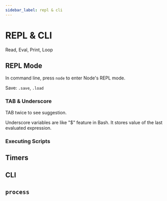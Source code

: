 ```yaml
---
sidebar_label: repl & cli
---
```


# REPL & CLI

Read, Eval, Print, Loop

## REPL Mode

In command line, press `node` to enter Node's REPL mode.

Save: `.save`, `.load`

### TAB & Underscore

TAB twice to see suggestion.

Underscore variables are like "$" feature in Bash. It stores value of the last evaluated expression.

### Executing Scripts

## Timers

## CLI

## `process`
